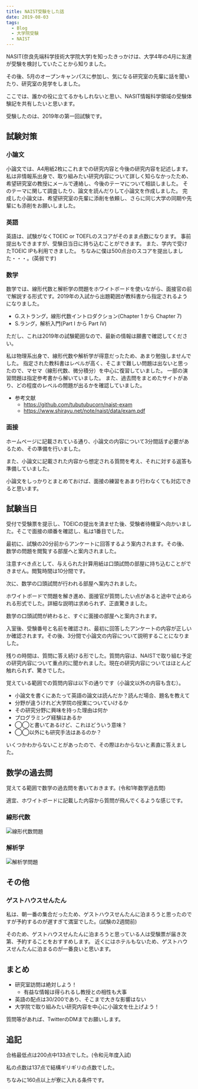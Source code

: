 ```yaml
---
title: NAIST受験をした話
date: 2019-08-03
tags:
  - Blog
  - 大学院受験
  - NAIST
---
```


NASIT(奈良先端科学技術大学院大学)を知ったきっかけは、大学4年の4月に友達が受験を検討していたことから知りました。

その後、5月のオープンキャンパスに参加し、気になる研究室の先輩に話を聞いたり、研究室の見学をしました。

ここでは、誰かの役に立てるかもしれないと思い、NASIT情報科学領域の受験体験記を共有したいと思います。

受験したのは、2019年の第一回試験です。

## 試験対策

### 小論文

小論文では、A4用紙2枚にこれまでの研究内容と今後の研究内容を記述します。
私は非情報系出身で、取り組みたい研究内容について詳しく知らなかったため、希望研究室の教授にメールで連絡し、今後のテーマについて相談しました。
そのテーマに関して調査したり、論文を読んだりして小論文を作成しました。
完成した小論文は、希望研究室の先輩に添削を依頼し、さらに同じ大学の同期や先輩にも添削をお願いしました。

### 英語

英語は、試験がなくTOEIC or TOEFLのスコアがそのまま点数になります。
事前提出もできますが、受験日当日に持ち込むことができます。
また、学内で受けたTOEIC IPも利用できました。
ちなみに僕は500点台のスコアを提出しました・・・。(英弱です)

### 数学

数学では、線形代数と解析学の問題をホワイトボードを使いながら、面接官の前で解説する形式です。2019年の入試から出題範囲が教科書から指定されるようになりました。

- G.ストラング，線形代数イントロダクション(Chapter 1 から Chapter 7)
- S.ラング，解析入門(Part I から Part IV)

ただし、これは2019年の試験範囲なので、最新の情報は願書で確認してください。

私は物理系出身で、線形代数や解析学が得意だったため、あまり勉強しませんでした。
指定された教科書はレベルが高く、そこまで難しい問題は出ないと思ったので、マセマ（線形代数、微分積分）を中心に復習していました。
一部の演習問題は指定参考書から解いていました。
また、過去問をまとめたサイトがあり、どの程度のレベルの問題が出るかを確認していました。

- 参考文献
  - https://github.com/tubutubucorn/naist-exam
  - https://www.shirayu.net/note/naist/data/exam.pdf

### 面接

ホームページに記載されている通り、小論文の内容について3分間話す必要があるため、その準備を行いました。

また、小論文に記載された内容から想定される質問を考え、それに対する返答も準備していました。

小論文をしっかりとまとめておけば、面接の練習をあまり行わなくても対応できると思います。


## 試験当日
受付で受験票を提示し、TOEICの提出を済ませた後、受験者待機室へ向かいました。そこで面接の順番を確認し、私は1番目でした。

最初に、試験の20分前からアンケートに回答するよう案内されます。その後、数学の問題を閲覧する部屋へと案内されました。

注意すべき点として、与えられた計算用紙は口頭試問の部屋に持ち込むことができません。閲覧時間は10分間です。

次に、数学の口頭試問が行われる部屋へ案内されました。

ホワイトボードで問題を解き進め、面接官が質問したい点があると途中で止められる形式でした。詳細な説明は求められず、正直驚きました。

数学の口頭試問が終わると、すぐに面接の部屋へと案内されます。

入室後、受験番号と名前を確認され、最初に回答したアンケートの内容が正しいか確認されます。その後、3分間で小論文の内容について説明することになりました。

残りの時間は、質問に答え続ける形でした。質問内容は、NAISTで取り組む予定の研究内容について重点的に聞かれました。現在の研究内容についてはほとんど触れられず、驚きでした。

覚えている範囲での質問内容は以下の通りです（小論文以外の内容も含む）。

- 小論文を書くにあたって英語の論文は読んだか？読んだ場合、題名を教えて
- 分野が違うけれど大学院の授業についていけるか
- その研究分野に興味を持った理由は何か
- プログラミング経験はあるか
- ◯◯と書いてあるけど、これはどういう意味？
- ◯◯以外にも研究手法はあるのか？

いくつかわからないことがあったので、その際はわからないと素直に答えました。


## 数学の過去問
覚えてる範囲で数学の過去問を書いておきます。(令和1年数学過去問)

適宜、ホワイトボードに記載した内容から質問が飛んでくるような感じです。

### 線形代数

![線形代数問題](数式2-1.png)

### 解析学

![解析学問題](数式1-1.png)

## その他

### ゲストハウスせんたん

私は、朝一番の集合だったため、ゲストハウスせんたんに泊まろうと思ったのですが予約するのが遅すぎて満室でした。(試験の2週間前)

そのため、ゲストハウスせんたんに泊まろうと思っている人は受験票が届き次第、予約することをおすすめします。
近くにはホテルもないため、ゲストハウスせんたんに泊まるのが一番良いと思います。


## まとめ

- 研究室訪問は絶対しよう！
  - 有益な情報は得られるし教授との相性も大事
- 英語の配点は30/200であり、そこまで大きな影響はない
- 大学院で取り組みたい研究内容を中心に小論文を仕上げよう！

質問等があれば、TwitterのDMまでお願いします。

## 追記

合格最低点は200点中133点でした。(令和元年度入試)

私の点数は137点で結構ギリギリの点数でした。

ちなみに160点以上が寮に入れる条件です。